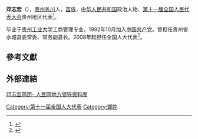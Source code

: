 '''邓志宏'''（{{bd|1967年|5月|}}），[[贵州|贵州]][[务川|务川]]人，[[苗族|苗族]]，[[中华人民共和国|中华人民共和国]]政治人物、[[第十一届全国人民代表大会|第十一届全国人民代表大会]]贵州地区代表<ref>{{cite web|author=新华网|title=第十一届全国人大代表|url=http://news.xinhuanet.com/ziliao/2008-03/03/content_7708230.htm?node=36628|publisher=新华网|accessdate=2014-01-07|archive-date=2014-01-10|archive-url=https://web.archive.org/web/20140110211415/http://news.xinhuanet.com/ziliao/2008-03/03/content_7708230.htm?node=36628|dead-url=no}}</ref>。

毕业于[[贵州工业大学|贵州工业大学]]工商管理专业，1992年10月加入[[中国共产党|中国共产党]]。曾担任贵州省水城县委常委、常务副县长。2008年起担任全国人大代表<ref>{{cite news|title=全国人大代表信息-邓志宏|url= http://210.82.31.1:8084/delegate/viewDelegate.action?dbid=112270|accessdate=2013-04-05|newspaper=全国人大网|archive-url=https://web.archive.org/web/20140523225851/http://www.npc.gov.cn/delegate/viewDelegate.action?dbid=112270|archive-date=2014-05-23|dead-url=yes}}</ref>。

==參考文獻==
{{reflist}}
[[Category:第十一届全国人大代表|Category:第十一届全国人大代表]]
[[Category:鄧姓|Category:鄧姓]]

==外部連結==
[https://web.archive.org/web/20160517100336/http://ldzl.people.com.cn/dfzlk/front/personPage7483.htm 邓志宏简历- 人民网地方领导资料库]